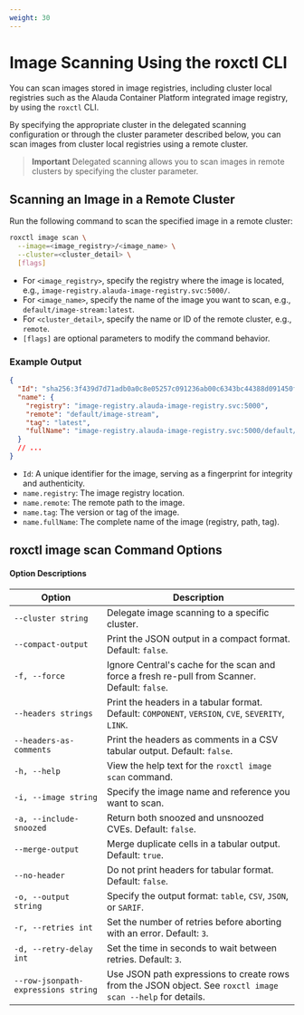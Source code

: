 ```yaml
---
weight: 30
---
```


# Image Scanning Using the roxctl CLI

You can scan images stored in image registries, including cluster local registries such as the Alauda Container Platform integrated image registry, by using the `roxctl` CLI.

By specifying the appropriate cluster in the delegated scanning configuration or through the cluster parameter described below, you can scan images from cluster local registries using a remote cluster.

> **Important**
> Delegated scanning allows you to scan images in remote clusters by specifying the cluster parameter.

## Scanning an Image in a Remote Cluster

Run the following command to scan the specified image in a remote cluster:

```bash
roxctl image scan \
  --image=<image_registry>/<image_name> \
  --cluster=<cluster_detail> \
  [flags]
```

- For `<image_registry>`, specify the registry where the image is located, e.g., `image-registry.alauda-image-registry.svc:5000/`.
- For `<image_name>`, specify the name of the image you want to scan, e.g., `default/image-stream:latest`.
- For `<cluster_detail>`, specify the name or ID of the remote cluster, e.g., `remote`.
- `[flags]` are optional parameters to modify the command behavior.

### Example Output

```json
{
  "Id": "sha256:3f439d7d71adb0a0c8e05257c091236ab00c6343bc44388d091450ff58664bf9",
  "name": {
    "registry": "image-registry.alauda-image-registry.svc:5000",
    "remote": "default/image-stream",
    "tag": "latest",
    "fullName": "image-registry.alauda-image-registry.svc:5000/default/image-stream:latest"
  }
  // ...
}
```

- `Id`: A unique identifier for the image, serving as a fingerprint for integrity and authenticity.
- `name.registry`: The image registry location.
- `name.remote`: The remote path to the image.
- `name.tag`: The version or tag of the image.
- `name.fullName`: The complete name of the image (registry, path, tag).

## roxctl image scan Command Options

#### Option Descriptions

| Option | Description |
| ------ | ----------- |
| `--cluster string` | Delegate image scanning to a specific cluster. |
| `--compact-output` | Print the JSON output in a compact format. Default: `false`. |
| `-f, --force` | Ignore Central's cache for the scan and force a fresh re-pull from Scanner. Default: `false`. |
| `--headers strings` | Print the headers in a tabular format. Default: `COMPONENT`, `VERSION`, `CVE`, `SEVERITY`, `LINK`. |
| `--headers-as-comments` | Print the headers as comments in a CSV tabular output. Default: `false`. |
| `-h, --help` | View the help text for the `roxctl image scan` command. |
| `-i, --image string` | Specify the image name and reference you want to scan. |
| `-a, --include-snoozed` | Return both snoozed and unsnoozed CVEs. Default: `false`. |
| `--merge-output` | Merge duplicate cells in a tabular output. Default: `true`. |
| `--no-header` | Do not print headers for tabular format. Default: `false`. |
| `-o, --output string` | Specify the output format: `table`, `CSV`, `JSON`, or `SARIF`. |
| `-r, --retries int` | Set the number of retries before aborting with an error. Default: `3`. |
| `-d, --retry-delay int` | Set the time in seconds to wait between retries. Default: `3`. |
| `--row-jsonpath-expressions string` | Use JSON path expressions to create rows from the JSON object. See `roxctl image scan --help` for details. |
